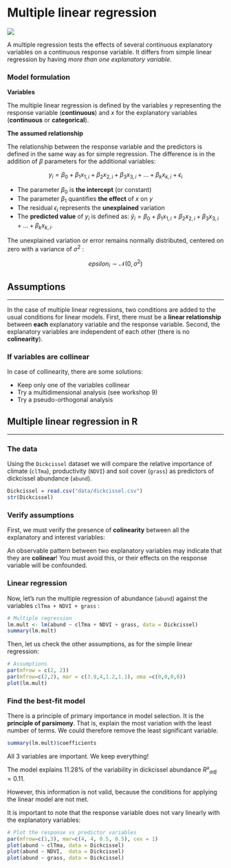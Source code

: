 # Multiple linear regression

![](images/schema_multReg.png)

A multiple regression tests the effects of several continuous explanatory variables on a continuous response variable. It differs from simple linear regression by having *more than one explanatory variable*.

### Model formulation

**Variables**

The multiple linear regression is defined by the variables $y$ representing the response variable (**continuous**) and $x$ for the explanatory variables (**continuous** or **categorical**).

**The assumed relationship**

The relationship between the response variable and the predictors is defined in the same way as for simple regression. The difference is in the addition of $\beta$ parameters for the additional variables:

$$y_i = \beta_0 + \beta_1x_{1,i}+ \beta_2x_{2,i}+ \beta_3x_{3,i}+...+ \beta_kx_{k,i} + \epsilon_i$$

* The parameter $\beta_0$ is **the intercept** (or constant)
* The parameter $\beta_1$ quantifies **the effect** of $x$ on $y$
* The residual $\epsilon_i$ represents the **unexplained** variation
* The **predicted value** of $y_i$ is defined as: $\hat{y}_i = \beta_0 + \beta_1x_{1,i}+ \beta_2x_{2,i}+ \beta_3x_{3,i}+...+\beta_kx_{k,i}$.

The unexplained variation or error remains normally distributed, centered on zero with a variance of $\sigma^2$ :

$$epsilon_i \sim \mathcal{N}(0,\,\sigma^2)$$

## Assumptions

------------------------------------------------------------------------

In the case of multiple linear regressions, two conditions are added to the usual conditions for linear models. First, there must be a **linear relationship** between **each** explanatory variable and the response variable. Second, the explanatory variables are independent of each other (there is no **colinearity**).

### If variables are collinear

In case of collinearity, there are some solutions:

* Keep only one of the variables collinear
* Try a multidimensional analysis (see workshop 9)
* Try a pseudo-orthogonal analysis

##  Multiple linear regression in R

------------------------------------------------------------------------

### The data

Using the `Dickcissel` dataset we will compare the relative importance of climate (`clTma`), productivity (`NDVI`) and soil cover (`grass`) as predictors of dickcissel abundance (`abund`).

```r
Dickcissel = read.csv("data/dickcissel.csv")
str(Dickcissel)
```

### Verify assumptions

First, we must verify the presence of **colinearity** between all the explanatory and interest variables:

:::explanation
An observable pattern between two explanatory variables may indicate that they are **colinear**! You must avoid this, or their effects on the response variable will be confounded.
:::

### Linear regression

Now, let's run the multiple regression of abundance (`abund`) against the variables `clTma + NDVI + grass` :

```r
# Multiple regression
lm.mult <- lm(abund ~ clTma + NDVI + grass, data = Dickcissel)
summary(lm.mult)
```

Then, let us check the other assumptions, as for the simple linear regression:

```r
# Assumptions
par(mfrow = c(2, 2))
par(mfrow=c(2,2), mar = c(3.9,4,1.2,1.1), oma =c(0,0,0,0))
plot(lm.mult)
```

### Find the best-fit model

There is a principle of primary importance in model selection. It is the **principle of parsimony**. That is, explain the most variation with the least number of terms. We could therefore remove the least significant variable.

```r
summary(lm.mult)$coefficients
```

All 3 variables are important. We keep everything!

The model explains 11.28% of the variability in dickcissel abundance $R²_{adj} = 0.11$.

:::noway
However, this information is not valid, because the conditions for applying the linear model are not met.
:::

It is important to note that the response variable does not vary linearly with the explanatory variables:

```r
# Plot the response vs predictor variables
par(mfrow=c(1,3), mar=c(4, 4, 0.5, 0.5), cex = 1)
plot(abund ~ clTma, data = Dickcissel)
plot(abund ~ NDVI,  data = Dickcissel)
plot(abund ~ grass, data = Dickcissel)
```
